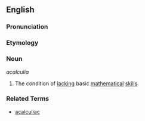 ==English==

===Pronunciation===
{{substub}}

===Etymology===
{{substub}}

===Noun===
''acalculia''

# The condition of [[lack|lacking]] basic [[mathematics|mathematical]] [[skill]]s.

===Related Terms===
* [[acalculiac]]